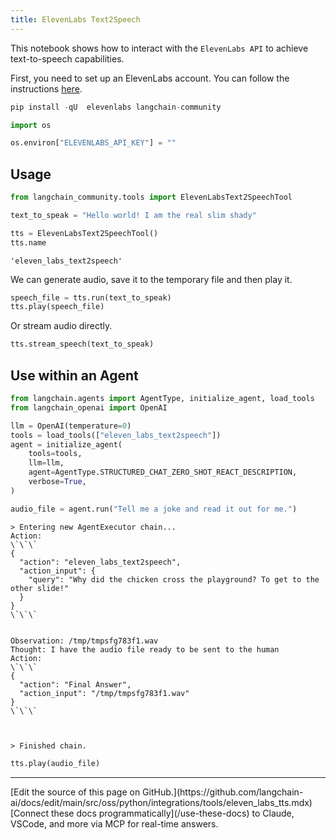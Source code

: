 ```yaml
---
title: ElevenLabs Text2Speech
---
```


This notebook shows how to interact with the `ElevenLabs API` to achieve text-to-speech capabilities.

First, you need to set up an ElevenLabs account. You can follow the instructions [here](https://docs.elevenlabs.io/welcome/introduction).

```python
pip install -qU  elevenlabs langchain-community
```

```python
import os

os.environ["ELEVENLABS_API_KEY"] = ""
```

## Usage

```python
from langchain_community.tools import ElevenLabsText2SpeechTool

text_to_speak = "Hello world! I am the real slim shady"

tts = ElevenLabsText2SpeechTool()
tts.name
```

```output
'eleven_labs_text2speech'
```

We can generate audio, save it to the temporary file and then play it.

```python
speech_file = tts.run(text_to_speak)
tts.play(speech_file)
```

Or stream audio directly.

```python
tts.stream_speech(text_to_speak)
```

## Use within an Agent

```python
from langchain.agents import AgentType, initialize_agent, load_tools
from langchain_openai import OpenAI
```

```python
llm = OpenAI(temperature=0)
tools = load_tools(["eleven_labs_text2speech"])
agent = initialize_agent(
    tools=tools,
    llm=llm,
    agent=AgentType.STRUCTURED_CHAT_ZERO_SHOT_REACT_DESCRIPTION,
    verbose=True,
)
```

```python
audio_file = agent.run("Tell me a joke and read it out for me.")
```

```output
> Entering new AgentExecutor chain...
Action:
\`\`\`
{
  "action": "eleven_labs_text2speech",
  "action_input": {
    "query": "Why did the chicken cross the playground? To get to the other slide!"
  }
}
\`\`\`


Observation: /tmp/tmpsfg783f1.wav
Thought: I have the audio file ready to be sent to the human
Action:
\`\`\`
{
  "action": "Final Answer",
  "action_input": "/tmp/tmpsfg783f1.wav"
}
\`\`\`



> Finished chain.
```

```python
tts.play(audio_file)
```

---

<Callout icon="pen-to-square" iconType="regular">
    [Edit the source of this page on GitHub.](https://github.com/langchain-ai/docs/edit/main/src/oss/python/integrations/tools/eleven_labs_tts.mdx)
</Callout>
<Tip icon="terminal" iconType="regular">
    [Connect these docs programmatically](/use-these-docs) to Claude, VSCode, and more via MCP for    real-time answers.
</Tip>
